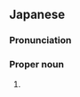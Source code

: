 ==Japanese==
{{ja-kanjitab|やす|と}}

===Pronunciation===
{{ja-pron|やすと}}

===Proper noun===
{{ja-pos|proper|やすと}}

# {{given name|male|lang=ja|sort=やすと}}